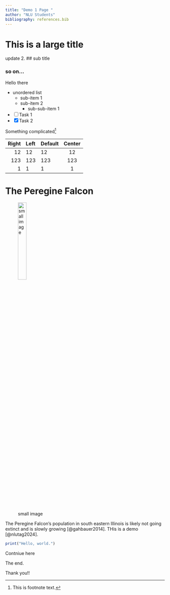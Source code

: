 ```yaml
---
title: "Demo 1 Page "
author: "NLU Students"
bibliography: references.bib
---
```


# This is a large title
update 2.
## sub title

### so on...

Hello there

-   unordered list
    -   sub-item 1
    -   sub-item 2
        -   sub-sub-item 1
-   [ ] Task 1
-   [x] Task 2

Something complicated[^1]

[^1]: This is footnote text.

| Right | Left | Default | Center |
|------:|:-----|---------|:------:|
|    12 | 12   | 12      |   12   |
|   123 | 123  | 123     |  123   |
|     1 | 1    | 1       |   1    |

# The Peregine Falcon

![small image](https://digitalmedia.fws.gov/digital/api/singleitem/image/natdiglib/513/default.jpg){width="25%"}

The Peregine Falcon's population in south eastern Illinois is likely not going extinct and is slowly growing [@gahbauer2014]. THis is a demo [@nlutag2024].

```r
print("Hello, world.")
```

Contniue here 


The end.

Thank you!!
